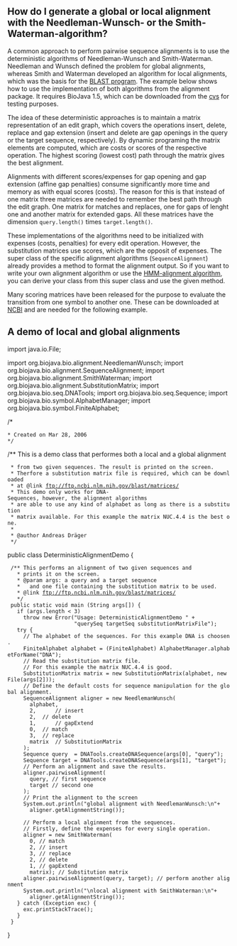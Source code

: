 == How do I generate a global or local alignment with the Needleman-Wunsch- or the Smith-Waterman-algorithm? ==

A common approach to perform pairwise sequence alignments is to use the deterministic algorithms of Needleman-Wunsch and Smith-Waterman. Needleman and Wunsch defined the problem for global alignments, whereas Smith and Waterman developed an algorithm for local alignments, which was the basis for the [http://www.ncbi.nih.gov/BLAST/ BLAST program]. The example below shows how to use the implementation of both algorithms from the alignment package. It requires BioJava 1.5, which can be downloaded from the [http://cvs.biojava.org cvs] for testing purposes.

The idea of these deterministic approaches is to maintain a matrix representation of an edit graph, which covers the operations insert, delete, replace and gap extension (insert and delete are gap openings in the query or the target sequence, respectively). By dynamic programing the matrix elements are computed, which are costs or scores of the respective operation. The highest scoring (lowest cost) path through the matrix gives the best alignment.

Alignments with different scores/expenses for gap opening and gap extension (affine gap penalties) consume significantly more time and memory as with equal scores (costs). The reason for this is that instead of one matrix three matrices are needed to remember the best path through the edit graph. One matrix for matches and replaces, one for gaps of lenght one and another matrix for extended gaps. All these matrices have the dimension <code>query.length()</code> times <code>target.length()</code>. 

These implementations of the algorithms need to be initialized with expenses (costs, penalties) for every edit operation. However, the substitution matrices use scores, which are the opposit of expenses. The super class of the specific alignment algorithms (<code>SequenceAlignment</code>) already provides a method to format the alignment output. So if you want to write your own alignment algorithm or use the [http://biojava.org/wiki/BioJava:CookBook:DP:PairWise HMM-alignment algorithm], you can derive your class from this super class and use the given method.

Many scoring matrices have been released for the purpose to evaluate the transition from one symbol to another one. These can be downloaded at [ftp://ftp.ncbi.nlm.nih.gov/blast/matrices/ NCBI] and are needed for the following example.

== A demo of local and global alignments ==

<java>
import java.io.File;

import org.biojava.bio.alignment.NeedlemanWunsch;
import org.biojava.bio.alignment.SequenceAlignment;
import org.biojava.bio.alignment.SmithWaterman;
import org.biojava.bio.alignment.SubstitutionMatrix;
import org.biojava.bio.seq.DNATools;
import org.biojava.bio.seq.Sequence;
import org.biojava.bio.symbol.AlphabetManager;
import org.biojava.bio.symbol.FiniteAlphabet;

/*
 * Created on Mar 28, 2006
 */

/** This is a demo class that performes both a local and a global alignment
  * from two given sequences. The result is printed on the screen. 
  * Therfore a substitution matrix file is required, which can be downloaded
  * at @link ftp://ftp.ncbi.nlm.nih.gov/blast/matrices/
  * This demo only works for DNA-Sequences, however, the alignment algorithms
  * are able to use any kind of alphabet as long as there is a substitution
  * matrix available. For this example the matrix NUC.4.4 is the best one.
  *
  * @author Andreas Dr&auml;ger
  */
public class DeterministicAlignmentDemo {

  /** This performs an alignment of two given sequences and 
    * prints it on the screen.
    * @param args: a query and a target sequence 
    *   and one file containing the substitution matrix to be used.
    * @link ftp://ftp.ncbi.nlm.nih.gov/blast/matrices/
    */
  public static void main (String args[]) {
    if (args.length < 3)
	  throw new Error("Usage: DeterministicAlignmentDemo " +
	                  "querySeq targetSeq substitutionMatrixFile");
    try {
      // The alphabet of the sequences. For this example DNA is choosen.
      FiniteAlphabet alphabet = (FiniteAlphabet) AlphabetManager.alphabetForName("DNA");
      // Read the substitution matrix file. 
      // For this example the matrix NUC.4.4 is good.
      SubstitutionMatrix matrix = new SubstitutionMatrix(alphabet, new File(args[2]));
      // Define the default costs for sequence manipulation for the global alignment.
      SequenceAlignment aligner = new NeedlemanWunsch( 
        alphabet, 
        2,      // insert
        2,	// delete
        1,      // gapExtend
        0, 	// match
        3,	// replace
        matrix 	// SubstitutionMatrix
      );
      Sequence query  = DNATools.createDNASequence(args[0], "query");
      Sequence target = DNATools.createDNASequence(args[1], "target");
      // Perform an alignment and save the results.
      aligner.pairwiseAlignment(
        query, // first sequence
        target // second one
      );
      // Print the alignment to the screen
      System.out.println("global alignment with NeedlemanWunsch:\n"+
        aligner.getAlignmentString());	  
	  
      // Perform a local alginment from the sequences. 
      // Firstly, define the expenses for every single operation.
      aligner = new SmithWaterman(
        0, // match
        2, // insert
        3, // replace 
        2, // delete
        1, // gapExtend
        matrix); // Substitution matrix
      aligner.pairwiseAlignment(query, target); // perform another alignment
      System.out.println("\nlocal alignment with SmithWaterman:\n"+
        aligner.getAlignmentString());
    } catch (Exception exc) {
      exc.printStackTrace();
    }
  }
}
</java>